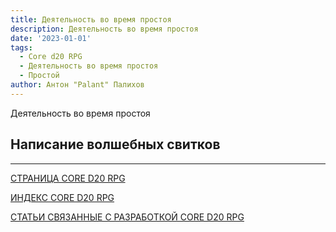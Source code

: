 ```yaml
---
title: Деятельность во время простоя
description: Деятельность во время простоя
date: '2023-01-01'
tags:
  - Core d20 RPG
  - Деятельность во время простоя
  - Простой
author: Антон "Palant" Палихов
---
```


Деятельность во время простоя

## Написание волшебных свитков



---

[СТРАНИЦА CORE D20 RPG](https://cyborgsandmages.com/cored20rpg/)

[ИНДЕКС CORE D20 RPG](https://cyborgsandmages.com/cored20rpg/1)

[СТАТЬИ СВЯЗАННЫЕ С РАЗРАБОТКОЙ CORE D20 RPG](https://cyborgsandmages.com/core-d20/1)

